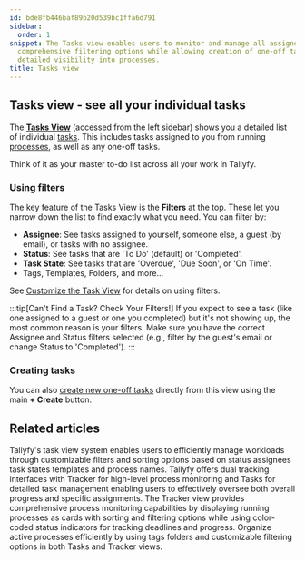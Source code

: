 ```yaml
---
id: bde8fb446baf89b20d539bc1ffa6d791
sidebar:
  order: 1
snippet: The Tasks view enables users to monitor and manage all assigned tasks with
  comprehensive filtering options while allowing creation of one-off tasks and providing
  detailed visibility into processes.
title: Tasks view
---
```


## Tasks view - see all your individual tasks

The **[Tasks View](/products/pro/tracking-and-tasks/tasks-view/)** (accessed from the left sidebar) shows you a detailed list of individual [tasks](/products/pro/tracking-and-tasks/tasks/). This includes tasks assigned to you from running [processes](/products/pro/tracking-and-tasks/processes/), as well as any one-off tasks.

Think of it as your master to-do list across all your work in Tallyfy.

### Using filters

The key feature of the Tasks View is the **Filters** at the top. These let you narrow down the list to find exactly what you need. You can filter by:

*   **Assignee**: See tasks assigned to yourself, someone else, a guest (by email), or tasks with no assignee.
*   **Status**: See tasks that are 'To Do' (default) or 'Completed'.
*   **Task State**: See tasks that are 'Overdue', 'Due Soon', or 'On Time'.
*   Tags, Templates, Folders, and more...

See [Customize the Task View](/products/pro/tracking-and-tasks/tasks-view/how-can-i-customize-task-views-in-tallyfy/) for details on using filters.

:::tip[Can't Find a Task? Check Your Filters!]
If you expect to see a task (like one assigned to a guest or one you completed) but it's not showing up, the most common reason is your filters. Make sure you have the correct Assignee and Status filters selected (e.g., filter by the guest's email or change Status to 'Completed').
:::

### Creating tasks

You can also [create new one-off tasks](/products/pro/tracking-and-tasks/tasks/how-to-create-a-one-off-task-in-tallyfy/) directly from this view using the main **+ Create** button.


<PageTree />


## Related articles
<CardGrid>
<LinkTitleCard header="<b>Tasks View > Customize the task view</b>" href="/products/pro/tracking-and-tasks/tasks-view/how-can-i-customize-task-views-in-tallyfy/" > Tallyfy's task view system enables users to efficiently manage workloads through customizable filters and sorting options based on status assignees task states templates and process names. </LinkTitleCard>
<LinkTitleCard header="<b>Pro > Tracking</b>" href="/products/pro/tracking-and-tasks/" > Tallyfy offers dual tracking interfaces with Tracker for high-level process monitoring and Tasks for detailed task management enabling users to effectively oversee both overall progress and specific assignments. </LinkTitleCard>
<LinkTitleCard header="<b>Tracker View > Manage and track my processes</b>" href="/products/pro/tracking-and-tasks/tracker-view/how-can-i-manage-and-track-my-processes-on-tallyfy/" > The Tracker view provides comprehensive process monitoring capabilities by displaying running processes as cards with sorting and filtering options while using color-coded status indicators for tracking deadlines and progress. </LinkTitleCard>
<LinkTitleCard header="<b>Tracker View > Organize processes</b>" href="/products/pro/tracking-and-tasks/tracker-view/organize-processes/" > Organize active processes efficiently by using tags folders and customizable filtering options in both Tasks and Tracker views. </LinkTitleCard>
</CardGrid>